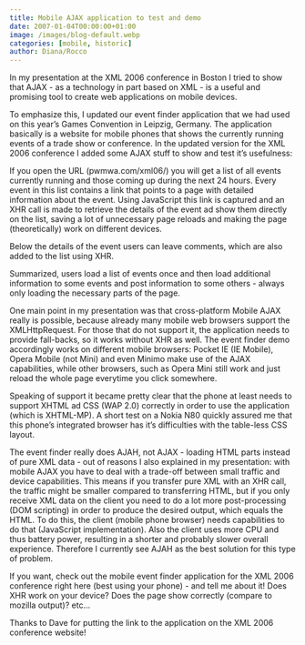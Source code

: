 ```yaml
---
title: Mobile AJAX application to test and demo
date: 2007-01-04T00:00:00+01:00
image: /images/blog-default.webp
categories: [mobile, historic]
author: Diana/Rocco
---
```


<div class="entry-content">
In my presentation at the XML 2006 conference in Boston I tried to show that AJAX - as a technology in part based on XML - is a useful and promising tool to create web applications on mobile devices.



To emphasize this, I updated our event finder application that we had used on this year’s Games Convention in Leipzig, Germany. The application basically is a website for mobile phones that shows the currently running events of a trade show or conference. In the updated version for the XML 2006 conference I added some AJAX stuff to show and test it’s usefulness:

 If you open the URL (pwmwa.com/xml06/) you will get a list of all events currently running and those coming up during the next 24 hours. Every event in this list contains a link that points to a page with detailed information about the event. Using JavaScript this link is captured and an XHR call is made to retrieve the details of the event ad show them directly on the list, saving a lot of unnecessary page reloads and making the page (theoretically) work on different devices.

Below the details of the event users can leave comments, which are also added to the list using XHR.



Summarized, users load a list of events once and then load additional information to some events and post information to some others - always only loading the necessary parts of the page.



One main point in my presentation was that cross-platform Mobile AJAX really is possible, because already many mobile web browsers support the XMLHttpRequest. For those that do not support it, the application needs to provide fall-backs, so it works without XHR as well. The event finder demo accordingly works on different mobile browsers: Pocket IE (IE Mobile), Opera Mobile (not Mini) and even Minimo make use of the AJAX capabilities, while other browsers, such as Opera Mini still work and just reload the whole page everytime you click somewhere.



Speaking of support it became pretty clear that the phone at least needs to support XHTML ad CSS (WAP 2.0) correctly in order to use the application (which is XHTML-MP). A short test on a Nokia N80 quickly assured me that this phone’s integrated browser has it’s difficulties with the table-less CSS layout.



The event finder really does AJAH, not AJAX - loading HTML parts instead of pure XML data - out of reasons I also explained in my presentation: with mobile AJAX you have to deal with a trade-off between small traffic and device capabilities. This means if you transfer pure XML with an XHR call, the traffic might be smaller compared to transferring HTML, but if you only receive XML data on the client you need to do a lot more post-processing (DOM scripting) in order to produce the desired output, which equals the HTML. To do this, the client (mobile phone browser) needs capabilities to do that (JavaScript implementation). Also the client uses more CPU and thus battery power, resulting in a shorter and probably slower overall experience. Therefore I currently see AJAH as the best solution for this type of problem.



If you want, check out the mobile event finder application for the XML 2006 conference right here (best using your phone) - and tell me about it! Does XHR work on your device? Does the page show correctly (compare to mozilla output)? etc...



Thanks to Dave for putting the link to the application on the XML 2006 conference website!
</div>

